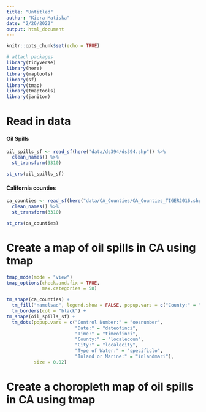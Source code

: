 ```yaml
---
title: "Untitled"
author: "Kiera Matiska"
date: "2/26/2022"
output: html_document
---
```


```r
knitr::opts_chunk$set(echo = TRUE)

# attach packages
library(tidyverse)
library(here)
library(maptools)
library(sf)
library(tmap)
library(tmaptools)
library(janitor)
```

# Read in data

#### Oil Spills

```r
oil_spills_sf <- read_sf(here("data/ds394/ds394.shp")) %>% 
  clean_names() %>% 
  st_transform(3310)

st_crs(oil_spills_sf)
```

#### California counties

```r
ca_counties <- read_sf(here("data/CA_Counties/CA_Counties_TIGER2016.shp")) %>% 
  clean_names() %>% 
  st_transform(3310)

st_crs(ca_counties)
```

# Create a map of oil spills in CA using tmap

```r
tmap_mode(mode = "view")
tmap_options(check.and.fix = TRUE,
             max.categories = 58)

tm_shape(ca_counties) +
  tm_fill("namelsad", legend.show = FALSE, popup.vars = c("County:" = "namelsad")) +
  tm_borders(col = "black") +
tm_shape(oil_spills_sf) +
  tm_dots(popup.vars = c("Control Number:" = "oesnumber", 
                         "Date:" = "dateofinci", 
                         "Time:" = "timeofinci", 
                         "County:" = "localecoun", 
                         "City:" = "localecity", 
                         "Type of Water:" = "specificlo",
                         "Inland or Marine:" = "inlandmari"),
          size = 0.02)
```

# Create a choropleth map of oil spills in CA using tmap














